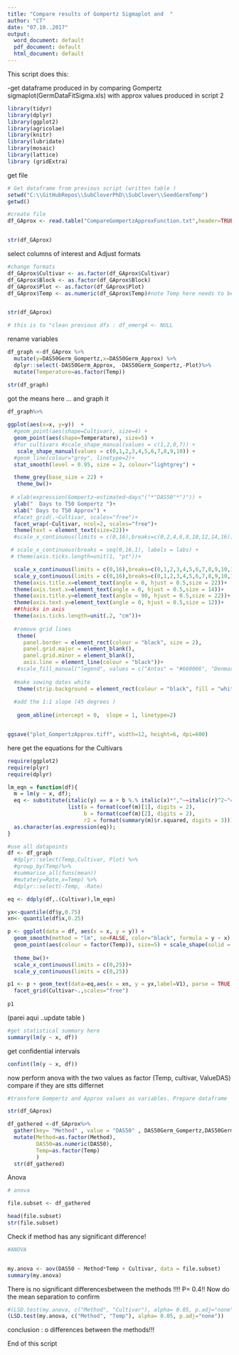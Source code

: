 ```yaml
---
title: "Compare results of Gompertz Sigmaplot and  "
author: "CT"
date: "07.10..2017"
output: 
  word_document: default
  pdf_document: default
  html_document: default
---
```


This script does this:

-get dataframe produced in by comparing Gompertz sigmaplot(GermDataFitSigma.xls) with approx values produced in script 2 




```r
library(tidyr)
library(dplyr)
library(ggplot2)
library(agricolae)
library(knitr)
library(lubridate)
library(mosaic)
library(lattice)
library (gridExtra)
```

get file 

```r
# Get dataframe from previous script (written table )
setwd("C:\\GitHubRepos\\SubCloverPhD\\SubClover\\SeedGermTemp")
getwd()

#create file
df_GAprox <- read.table("CompareGompertzApproxFunction.txt",header=TRUE)


str(df_GAprox)


```

select columns of interest and Adjust formats 
```r

#change formats
df_GAprox$Cultivar <- as.factor(df_GAprox$Cultivar)
df_GAprox$Block <- as.factor(df_GAprox$Block)
df_GAprox$Plot <- as.factor(df_GAprox$Plot)
df_GAprox$Temp <- as.numeric(df_GAprox$Temp)#note Temp here needs to be numeric for subseting 


str(df_GAprox)

# this is to "clean previous dfs : df_emerg4 <- NULL
```

rename variables



```r


df_graph <-df_GAprox %>%
  mutate(y=DAS50Germ_Gompertz,x=DAS50Germ_Approx) %>%
  dplyr::select(-DAS50Germ_Approx, -DAS50Germ_Gompertz,-Plot)%>%
  mutate(Temperature=as.factor(Temp))

str(df_graph)

```

got the means here ... and graph it

```r
df_graph%>%
  
ggplot(aes(x=x, y=y))  +
  #geom_point(aes(shape=Cultivar), size=4) +
  geom_point(aes(shape=Temperature), size=5) +
  #for cultivars #scale_shape_manual(values = c(1,2,0,7)) +
   scale_shape_manual(values = c(0,1,2,3,4,5,6,7,8,9,10)) +
  #geom_line(colour="grey", linetype=2)+
  stat_smooth(level = 0.95, size = 2, colour="lightgrey") + 

  theme_grey(base_size = 22) +
   theme_bw()+
  
 # xlab(expression(Gompertz~estimated~days"("*"DAS50"*")")) + 
  ylab("  Days to T50 Gompertz ")+
  xlab(" Days to T50 Approx") +
  #facet_grid(.~Cultivar, scales="free")+
  facet_wrap(~Cultivar, ncol=2, scales="free")+
  theme(text = element_text(size=22))+
  #scale_x_continuous(limits = c(0,16),breaks=c(0,2,4,6,8,10,12,14,16))+

 # scale_x_continuous(breaks = seq(0,16,1), labels = labs) +
 # theme(axis.ticks.length=unit(1, "pt"))+

  scale_x_continuous(limits = c(0,16),breaks=c(0,1,2,3,4,5,6,7,8,9,10,11,12,13,14,15,16))+
  scale_y_continuous(limits = c(0,16),breaks=c(0,1,2,3,4,5,6,7,8,9,10,11,12,13,14,15,16))+
  theme(axis.title.x=element_text(angle = 0, hjust = 0.5,size = 22))+
  theme(axis.text.x=element_text(angle = 0, hjust = 0.5,size = 14))+
  theme(axis.title.y=element_text(angle = 90, hjust = 0.5,size = 22))+
  theme(axis.text.y=element_text(angle = 0, hjust = 0.5,size = 12))+
  ##thicks in axis
  theme(axis.ticks.length=unit(.2, "cm"))+
 
  #remove grid lines 
   theme(
     panel.border = element_rect(colour = "black", size = 2), 
     panel.grid.major = element_blank(),
     panel.grid.minor = element_blank(),
     axis.line = element_line(colour = "black"))+
   #scale_fill_manual("legend", values = c("Antas" = "#660066", "Denmark" = "lightgrey","Leura" = "darkgrey", "Monti" = "#FF9933","Narrikup" = "blue",  "Woogenellup" = "#033333"))+
  
  #make sowing dates white  
   theme(strip.background = element_rect(colour = "black", fill = "white",size=3))+
   
  #add the 1:1 slope (45 degrees )
  
   geom_abline(intercept = 0,  slope = 1, linetype=2)


ggsave("plot_GompertzApprox.tiff", width=12, height=6, dpi=600)

```



here get the equations for the Cultivars  

```r
require(ggplot2)
require(plyr)
require(dplyr)

lm_eqn = function(df){
  m = lm(y ~ x, df);
  eq <- substitute(italic(y) == a + b %.% italic(x)*","~~italic(r)^2~"="~r2, 
                   list(a = format(coef(m)[1], digits = 2), 
                        b = format(coef(m)[2], digits = 2), 
                        r2 = format(summary(m)$r.squared, digits = 3)))
  as.character(as.expression(eq));                 
}

#use all datapoints 
df <- df_graph
  #dplyr::select(Temp,Cultivar, Plot) %>%
  #group_by(Temp)%>%
  #summarise_all(funs(mean)) 
  #mutate(y=Rate,x=Temp) %>%
  #dplyr::select(-Temp, -Rate)

eq <- ddply(df,.(Cultivar),lm_eqn)

yx<-quantile(df$y,0.75)
xn<- quantile(df$x,0.25)

p <- ggplot(data = df, aes(x = x, y = y)) +
  geom_smooth(method = "lm", se=FALSE, color="black", formula = y ~ x) +
  geom_point(aes(colour = factor(Temp)), size=5) + scale_shape(solid = FALSE)+ 
  
  theme_bw()+
  scale_x_continuous(limits = c(0,25))+
  scale_y_continuous(limits = c(0,25))

p1 <- p + geom_text(data=eq,aes(x = xn, y = yx,label=V1), parse = TRUE, inherit.aes=FALSE)  +
  facet_grid(Cultivar~.,scales="free")
  
p1
```
(parei aqui ..update table )

```r
#get statistical summary here 
summary(lm(y ~ x, df))
```



get confidential intervals 

```r

 
confint(lm(y ~ x, df))


```

now perform anova with the two values as factor (Temp, cultivar, ValueDAS) compare if they are stts differnet 

```r

#transform Gompertz and Approx values as variables. Prepare dataframe

str(df_GAprox)

df_gathered <-df_GAprox%>%
  gather(key= "Method" , value = "DAS50" , DAS50Germ_Gompertz,DAS50Germ_Approx)%>%
  mutate(Method=as.factor(Method), 
         DAS50=as.numeric(DAS50),
         Temp=as.factor(Temp)
         )
  str(df_gathered)

```

Anova
```r


# anova 

file.subset <- df_gathered

head(file.subset)
str(file.subset)
```

Check if method has any significant difference! 

```r

#ANOVA


my.anova <- aov(DAS50 ~ Method*Temp + Cultivar, data = file.subset)
summary(my.anova)

```

There is no significant differencesbetween the methods !!!! P= 0.4!! Now do the mean separation to confirm

```r

#(LSD.test(my.anova, c("Method", "Cultivar"), alpha= 0.05, p.adj="none")) 
(LSD.test(my.anova, c("Method", "Temp"), alpha= 0.05, p.adj="none")) 

```


conclusion : o differences between the methods!!! 

End of this script
